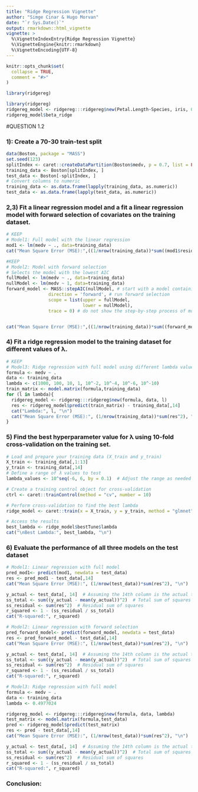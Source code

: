 ```yaml
---
title: "Ridge Regression Vignette"
author: "Simge Cinar & Hugo Morvan"
date: "`r Sys.Date()`"
output: rmarkdown::html_vignette
vignette: >
  %\VignetteIndexEntry{Ridge Regression Vignette}
  %\VignetteEngine{knitr::rmarkdown}
  %\VignetteEncoding{UTF-8}
---
```


```r
knitr::opts_chunk$set(
  collapse = TRUE,
  comment = "#>"
)
```

```r
library(ridgereg)
```

```r
library(ridgereg)
ridgereg_model <- ridgereg:::ridgereg$new(Petal.Length~Species, iris, 0.001)
ridgereg_model$beta_ridge
```

#QUESTION 1.2

### 1): Create a 70-30 train-test split
```r
data(Boston, package = "MASS")
set.seed(123)
splitIndex <- caret::createDataPartition(Boston$medv, p = 0.7, list = FALSE)
training_data <- Boston[splitIndex, ]
test_data <- Boston[-splitIndex, ]
# Convert columns to numeric
training_data <- as.data.frame(lapply(training_data, as.numeric))
test_data <- as.data.frame(lapply(test_data, as.numeric))
```

### 2,3) Fit a linear regression model and a fit a linear regression model with forward selection of covariates on the training dataset.
```r
# KEEP
# Model1: Full model with the linear regression
mod1 <- lm(medv ~ ., data=training_data)
cat("Mean Square Error (MSE):",((1/nrow(training_data))*sum((mod1$residuals)^2)))
```

```r
#KEEP
# Model2: Model with forward selection
# Selects the model with the lowest AIC
fullModel <- lm(medv ~ ., data=training_data)
nullModel <- lm(medv ~ 1, data=training_data)
forward_model <- MASS::stepAIC(nullModel, # start with a model containing no variables
                direction = 'forward', # run forward selection
                scope = list(upper = fullModel, 
                             lower = nullModel), 
                trace = 0) # do not show the step-by-step process of model selection


cat("Mean Square Error (MSE):",((1/nrow(training_data))*sum((forward_model$residuals)^2)))
```

### 4) Fit a ridge regression model to the training dataset for different values of λ.
```r
# KEEP
# Model3: Ridge regression with full model using different lambda values
formula <- medv ~ .
data <- training_data
lambda <- c(1000, 100, 10, 1, 10^-2, 10^-4, 10^-6, 10^-10)
train_matrix <- model.matrix(formula,training_data)
for (l in lambda){
  ridgereg_model <- ridgereg:::ridgereg$new(formula, data, l)
  res <- ridgereg_model$predict(train_matrix) - training_data[,14]
  cat("Lambda:", l, "\n")
  cat("Mean Square Error (MSE):", (1/nrow(training_data))*sum(res^2), "\n")
}
```


### 5) Find the best hyperparameter value for λ using 10-fold cross-validation on the training set.

```r
# Load and prepare your training data (X_train and y_train)
X_train <- training_data[,1:13]
y_train <- training_data[,14]
# Define a range of λ values to test
lambda_values <- 10^seq(-6, 6, by = 0.1)  # Adjust the range as needed

# Create a training control object for cross-validation
ctrl <- caret::trainControl(method = "cv", number = 10)

# Perform cross-validation to find the best lambda
ridge_model <- caret::train(x = X_train, y = y_train, method = "glmnet", trControl = ctrl, tuneGrid = expand.grid(lambda = lambda_values, alpha = 0))

# Access the results
best_lambda <- ridge_model$bestTune$lambda
cat("\nBest Lambda:", best_lambda, "\n")
```



### 6) Evaluate the performance of all three models on the test dataset
```r
# Model1: Linear regression with full model
pred_mod1<- predict(mod1, newdata = test_data)
res <- pred_mod1 - test_data[,14]
cat("Mean Square Error (MSE):", (1/nrow(test_data))*sum(res^2), "\n")

y_actual <- test_data[, 14]  # Assuming the 14th column is the actual target variable
ss_total <- sum((y_actual - mean(y_actual))^2)  # Total sum of squares
ss_residual <- sum(res^2)  # Residual sum of squares
r_squared <- 1 - (ss_residual / ss_total)
cat("R-squared:", r_squared)
```

```r
# Model2: Linear regression with forward selection
pred_forward_model<- predict(forward_model, newdata = test_data)
res <- pred_forward_model - test_data[,14]
cat("Mean Square Error (MSE):", (1/nrow(test_data))*sum(res^2), "\n")

y_actual <- test_data[, 14]  # Assuming the 14th column is the actual target variable
ss_total <- sum((y_actual - mean(y_actual))^2)  # Total sum of squares
ss_residual <- sum(res^2)  # Residual sum of squares
r_squared <- 1 - (ss_residual / ss_total)
cat("R-squared:", r_squared)
```


```r
# Model3: Ridge regression with full model
formula <- medv ~ .
data <- training_data
lambda <- 0.4977024

ridgereg_model <- ridgereg:::ridgereg$new(formula, data, lambda)
test_matrix <- model.matrix(formula,test_data)
pred <- ridgereg_model$predict(test_matrix)
res <- pred - test_data[,14]
cat("Mean Square Error (MSE):", (1/nrow(test_data))*sum(res^2), "\n")

y_actual <- test_data[, 14]  # Assuming the 14th column is the actual target variable
ss_total <- sum((y_actual - mean(y_actual))^2)  # Total sum of squares
ss_residual <- sum(res^2)  # Residual sum of squares
r_squared <- 1 - (ss_residual / ss_total)
cat("R-squared:", r_squared)
```

### Conclusion: 







